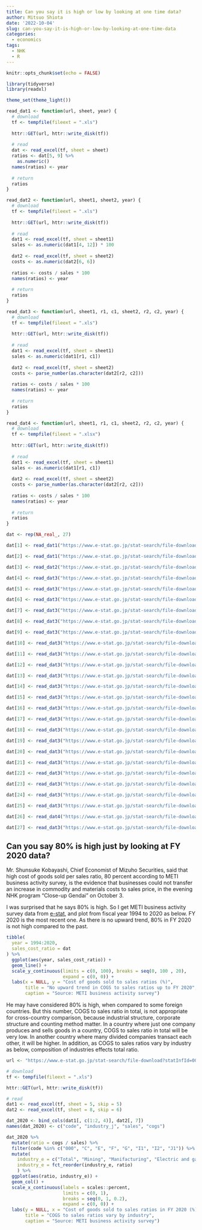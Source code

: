 ```yaml
---
title: Can you say it is high or low by looking at one time data?
author: Mitsuo Shiota
date: '2022-10-04'
slug: can-you-say-it-is-high-or-low-by-looking-at-one-time-data
categories:
  - economics
tags:
  - NHK
  - R
---
```


```r
knitr::opts_chunk$set(echo = FALSE)

library(tidyverse)
library(readxl)

theme_set(theme_light())
```

```r
read_dat1 <- function(url, sheet, year) {
  # download
  tf <- tempfile(fileext = ".xls")
  
  httr::GET(url, httr::write_disk(tf))
  
  # read
  dat <- read_excel(tf, sheet = sheet)
  ratios <- dat[5, 9] %>% 
    as.numeric()
  names(ratios) <- year
  
  # return
  ratios
}

read_dat2 <- function(url, sheet1, sheet2, year) {
  # download
  tf <- tempfile(fileext = ".xls")
  
  httr::GET(url, httr::write_disk(tf))
  
  # read
  dat1 <- read_excel(tf, sheet = sheet1)
  sales <- as.numeric(dat1[4, 12]) * 100
  
  dat2 <- read_excel(tf, sheet = sheet2)
  costs <- as.numeric(dat2[6, 6])
  
  ratios <- costs / sales * 100
  names(ratios) <- year
  
  # return
  ratios
}

read_dat3 <- function(url, sheet1, r1, c1, sheet2, r2, c2, year) {
  # download
  tf <- tempfile(fileext = ".xls")
  
  httr::GET(url, httr::write_disk(tf))
  
  # read
  dat1 <- read_excel(tf, sheet = sheet1)
  sales <- as.numeric(dat1[r1, c1])
  
  dat2 <- read_excel(tf, sheet = sheet2)
  costs <- parse_number(as.character(dat2[r2, c2]))
  
  ratios <- costs / sales * 100
  names(ratios) <- year
  
  # return
  ratios
}

read_dat4 <- function(url, sheet1, r1, c1, sheet2, r2, c2, year) {
  # download
  tf <- tempfile(fileext = ".xlsx")
  
  httr::GET(url, httr::write_disk(tf))
  
  # read
  dat1 <- read_excel(tf, sheet = sheet1)
  sales <- as.numeric(dat1[r1, c1])
  
  dat2 <- read_excel(tf, sheet = sheet2)
  costs <- parse_number(as.character(dat2[r2, c2]))
  
  ratios <- costs / sales * 100
  names(ratios) <- year
  
  # return
  ratios
}
```

```r
dat <- rep(NA_real_, 27)

dat[1] <- read_dat1("https://www.e-stat.go.jp/stat-search/file-download?statInfId=000031365960&fileKind=0", 8, 1994)

dat[2] <- read_dat1("https://www.e-stat.go.jp/stat-search/file-download?statInfId=000031365902&fileKind=0", 10, 1995)

dat[3] <- read_dat2("https://www.e-stat.go.jp/stat-search/file-download?statInfId=000031365900&fileKind=0", 2, 11, 1996)

dat[4] <- read_dat3("https://www.e-stat.go.jp/stat-search/file-download?statInfId=000031365898&fileKind=0", 8, 4, 3, 11, 5, 6, 1997)

dat[5] <- read_dat3("https://www.e-stat.go.jp/stat-search/file-download?statInfId=000002335269&fileKind=0", 16, 4, 3, 19, 6, 6, 1998)

dat[6] <- read_dat3("https://www.e-stat.go.jp/stat-search/file-download?statInfId=000002335267&fileKind=0", 15, 4, 3, 18, 6, 6, 1999)

dat[7] <- read_dat3("https://www.e-stat.go.jp/stat-search/file-download?statInfId=000002335264&fileKind=0", 16, 4, 3, 19, 6, 6, 2000)

dat[8] <- read_dat3("https://www.e-stat.go.jp/stat-search/file-download?statInfId=000002335251&fileKind=0", 16, 4, 3, 19, 6, 6, 2001)

dat[9] <- read_dat3("https://www.e-stat.go.jp/stat-search/file-download?statInfId=000002335238&fileKind=0", 6, 4, 3, 9, 6, 6, 2002)

dat[10] <- read_dat3("https://www.e-stat.go.jp/stat-search/file-download?statInfId=000002335227&fileKind=0", 5, 4, 3, 8, 6, 6, 2003)

dat[11] <- read_dat3("https://www.e-stat.go.jp/stat-search/file-download?statInfId=000002335186&fileKind=0", 6, 5, 6, 9, 6, 6, 2004)

dat[12] <- read_dat3("https://www.e-stat.go.jp/stat-search/file-download?statInfId=000002335198&fileKind=0", 5, 5, 3, 8, 6, 6, 2005)

dat[13] <- read_dat3("https://www.e-stat.go.jp/stat-search/file-download?statInfId=000002332496&fileKind=0", 5, 4, 3, 8, 6, 6, 2006)

dat[14] <- read_dat3("https://www.e-stat.go.jp/stat-search/file-download?statInfId=000008797328&fileKind=0", 5, 5, 3, 8, 6, 6, 2007)

dat[15] <- read_dat3("https://www.e-stat.go.jp/stat-search/file-download?statInfId=000008862770&fileKind=0", 5, 4, 3, 8, 6, 6, 2008)

dat[16] <- read_dat3("https://www.e-stat.go.jp/stat-search/file-download?statInfId=000012448588&fileKind=0", 5, 4, 3, 8, 6, 6, 2009)

dat[17] <- read_dat3("https://www.e-stat.go.jp/stat-search/file-download?statInfId=000031364720&fileKind=0", 5, 4, 3, 8, 6, 6, 2010)

dat[18] <- read_dat3("https://www.e-stat.go.jp/stat-search/file-download?statInfId=000031364766&fileKind=0", 5, 4, 3, 8, 6, 6, 2011)

dat[19] <- read_dat3("https://www.e-stat.go.jp/stat-search/file-download?statInfId=000031364844&fileKind=0", 5, 4, 3, 8, 6, 6, 2012)

dat[20] <- read_dat3("https://www.e-stat.go.jp/stat-search/file-download?statInfId=000031364750&fileKind=0", 5, 4, 3, 8, 6, 6, 2013)

dat[21] <- read_dat3("https://www.e-stat.go.jp/stat-search/file-download?statInfId=000031435520&fileKind=0", 5, 4, 3, 8, 6, 6, 2014)

dat[22] <- read_dat3("https://www.e-stat.go.jp/stat-search/file-download?statInfId=000031626692&fileKind=0", 5, 4, 3, 8, 6, 6, 2015)

dat[23] <- read_dat3("https://www.e-stat.go.jp/stat-search/file-download?statInfId=000031735887&fileKind=0", 5, 4, 3, 8, 6, 6, 2016)

dat[24] <- read_dat3("https://www.e-stat.go.jp/stat-search/file-download?statInfId=000031841099&fileKind=0", 5, 4, 3, 8, 6, 6, 2017)

dat[25] <- read_dat3("https://www.e-stat.go.jp/stat-search/file-download?statInfId=000031974813&fileKind=0", 5, 4, 3, 8, 6, 6, 2018)

dat[26] <- read_dat4("https://www.e-stat.go.jp/stat-search/file-download?statInfId=000032116539&fileKind=0", 5, 6, 4, 8, 7, 7, 2019)

dat[27] <- read_dat3("https://www.e-stat.go.jp/stat-search/file-download?statInfId=000032210740&fileKind=0", 5, 6, 4, 8, 7, 7, 2020)

```

## Can you say 80% is high just by looking at FY 2020 data?

Mr. Shunsuke Kobayashi, Chief Economist of Mizuho Securities, said that high cost of goods sold per sales ratio, 80 percent according to METI business activity survey, is the evidence that businesses could not transfer an increase in commodity and materials costs to sales price, in the evening NHK program "Close-up Gendai" on October 3.

I was surprised that he says 80% is high. So I get METI business activity survey data from [e-stat](https://www.e-stat.go.jp/stat-search?page=1&toukei=00550100), and plot from fiscal year 1994 to 2020 as below. FY 2020 is the most recent one. As there is no upward trend, 80% in FY 2020 is not high compared to the past.

```r
tibble(
  year = 1994:2020,
  sales_cost_ratio = dat
) %>% 
  ggplot(aes(year, sales_cost_ratio)) +
  geom_line() +
  scale_y_continuous(limits = c(0, 100), breaks = seq(0, 100 , 20), 
                     expand = c(0, 0)) +
  labs(x = NULL, y = "Cost of goods sold to sales ratios (%)",
       title = "No upward trend in COGS to sales ratios up to FY 2020",
       caption = "Source: METI business activity survey")
```

He may have considered 80% is high, when compared to some foreign countries. But this number, COGS to sales ratio in total, is not appropriate for cross-country comparison, because industrial structure, corporate structure and counting method matter. In a country where just one company produces and sells goods in a country, COGS to sales ratio in total will be very low. In another country where many divided companies transact each other, it will be higher. In addition, as COGS to sales ratios vary by industry as below, composition of industries effects total ratio.

```r
url <- "https://www.e-stat.go.jp/stat-search/file-download?statInfId=000032210740&fileKind=0"

# download
tf <- tempfile(fileext = ".xls")

httr::GET(url, httr::write_disk(tf))

# read
dat1 <- read_excel(tf, sheet = 5, skip = 5)
dat2 <- read_excel(tf, sheet = 8, skip = 6)

dat_2020 <- bind_cols(dat1[, c(1:2, 4)], dat2[, 7])
names(dat_2020) <- c("code", "industry_j", "sales", "cogs")
```

```r
dat_2020 %>% 
  mutate(ratio = cogs / sales) %>% 
  filter(code %in% c("000", "C", "E", "F", "G", "I1", "I2", "J1")) %>% 
  mutate(
    industry_e = c("Total", "Mining", "Manifacturing", "Electric and gas", "Information and communication", "Wholesale", "Retail", "Credit card finance"),
    industry_e = fct_reorder(industry_e, ratio)
    ) %>% 
  ggplot(aes(ratio, industry_e)) +
  geom_col() +
  scale_x_continuous(labels = scales::percent,
                     limits = c(0, 1),
                     breaks = seq(0, 1, 0.2),
                     expand = c(0, 0)) +
  labs(y = NULL, x = "Cost of goods sold to sales ratios in FY 2020 (%)",
       title = "COGS to sales ratios vary by industry",
       caption = "Source: METI business activity survey")

```

